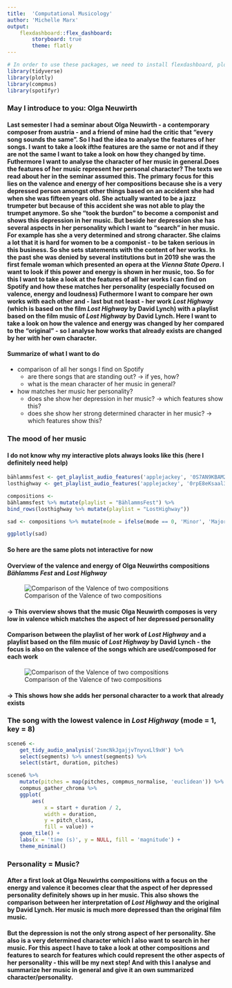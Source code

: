 ```yaml
---
title:  'Computational Musicology'
author: 'Michelle Marx'
output: 
    flexdashboard::flex_dashboard:
        storyboard: true
        theme: flatly
---
```


```r
# In order to use these packages, we need to install flexdashboard, plotly, and Cairo.
library(tidyverse)
library(plotly)
library(compmus)
library(spotifyr)
```


### May I introduce to you: Olga Neuwirth
#### Last semester I had a seminar about Olga Neuwirth - a contemporary composer from austria - and a friend of mine had the critic that "every song sounds the same". So I had the idea to analyse the features of her songs. I want to take a look ifthe features are the same or not and if they are not the same I want to take a look on how they changed by time. Futhermore I want to analyse the character of her music in general.Does the features of her music represent her personal character?  The texts we read about her in the seminar assumed this. The primary focus for this lies on the valence and energy of her compositions because she is a very depressed person amongst other things based on an accident she had when she was fifteen years old. She actually wanted to be a jazz trumpeter but because of this accident she was not able to play the trumpet anymore. So she "took the burdon" to become a componist and shows this depression in her music. But beside her depression she has several aspects in her personality which I want to "search" in her music. For example has she a very determined and strong character. She claims a lot that it is hard for women to be a componist - to be taken serious in this business. So she sets statements with the content of her works. In the past she was denied by several institutions but in 2019 she was the first female woman which presented an opera at the *Vienna State Opera*. I want to look if this power and energy is shown in her music, too. So for this I want to take a look at the features of all her works I can find on Spotify and how these matches her personality (especially focused on valence, energy and loudness) Futhermore I want to compare her own works with each other and - last but not least - her work *Lost Highway* (which is based on the film *Lost Highway* by David Lynch) with a playlist based on the film music of *Lost Highway* by David Lynch. Here I want to take a look on how the valence and energy was changed by her compared to the "original" - so I analyse how works that already exists are changed by her with her own character.

#### Summarize of what I want to do
* comparison of all her songs I find on Spotify
    + are there songs that are standing out? -> if yes, how?
    + what is the mean character of her music in general?
* how matches her music her personality?
    + does she show her depression in her music? -> which features show this?
    + does she show her strong determined character in her music? -> which features show this?

### The mood of her music
#### I do not know why my interactive plots always looks like this (here I definitely need help)

```r
bählammsfest <- get_playlist_audio_features('applejackey', '0S7AN9KBAM2uBorb7p5okC')
losthighway <- get_playlist_audio_features('applejackey', '0rpE8eKsaal3ovP4TAYNgZ')

compositions <-
bählammsfest %>% mutate(playlist = "BählammsFest") %>%
bind_rows(losthighway %>% mutate(playlist = "LostHighway"))

sad <- compositions %>% mutate(mode = ifelse(mode == 0, 'Minor', 'Major')) %>% ggplot(aes(x = energy, y = valence, colour = mode)) + geom_point(alpha = 0.6) + facet_wrap( ~ playlist_name)

ggplotly(sad)
```



#### **So here are the same plots not interactive for now**

#### Overview of the valence and energy of Olga Neuwirths compositions *Bählamms Fest* and *Lost Highway*

![Comparison of the Valence of two compositions](violin.png)

#### **-> This overview shows that the music Olga Neuwirth composes is very low in valence which matches the aspect of her depressed personality**
 


#### Comparison between the playlist of her work of *Lost Highway* and a playlist based on the film music of *Lost Highway* by David Lynch - the focus is also on the valence of the songs which are used/composed for each work

![Comparison of the Valence of two compositions](losthighway.png)

 
#### **-> This shows how she adds her personal character to a work that already exists**

 
### The song with the lowest valence in *Lost Highway* (mode = 1, key = 8)

```r
scene6 <- 
    get_tidy_audio_analysis('2smcNkJgajjvTnyvxLl9xH') %>% 
    select(segments) %>% unnest(segments) %>% 
    select(start, duration, pitches)
```

```r
scene6 %>% 
    mutate(pitches = map(pitches, compmus_normalise, 'euclidean')) %>% 
    compmus_gather_chroma %>% 
    ggplot(
        aes(
            x = start + duration / 2, 
            width = duration, 
            y = pitch_class, 
            fill = value)) + 
    geom_tile() +
    labs(x = 'time (s)', y = NULL, fill = 'magnitude') +
    theme_minimal()
```



### Personality = Music?

#### After a first look at Olga Neuwirths compositions with a focus on the energy and valence it becomes clear that the aspect of her depressed personality definitely shows up in her music. This also shows the comparison between her interpretation of *Lost Highway* and the original by David Lynch. Her music is much more depressed than the original film music.

#### But the depression is not the only strong aspect of her personality. She also is a very determined character which I also want to search in her music. For this aspect I have to take a look at other compositions and features to search for features which could represent the other aspects of her personality - this will be my next step! And with this I analyse and summarize her music in general and give it an own summarized character/personality.


